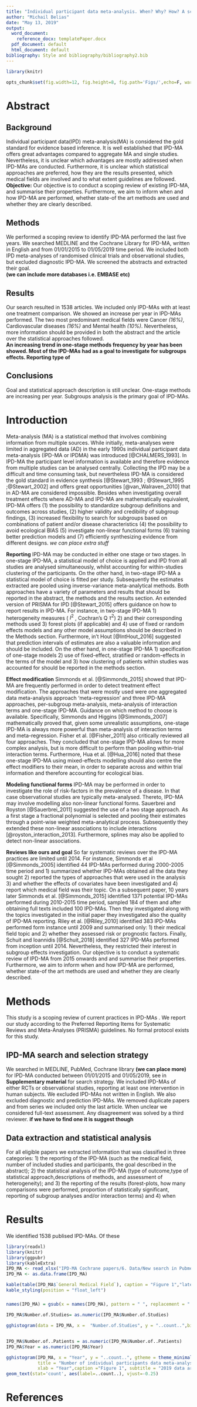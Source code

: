 ```yaml
---
title: "Individual participant data meta-analysis. When? Why? How? A scoping review"
author: "Michail Belias"
date: "May 13, 2019"
output:
  word_document:
    reference_docx: templatePaper.docx
  pdf_document: default
  html_document: default
bibliography: Style and bibliography/bibliography2.bib
---
```


```r

library(knitr)

opts_chunk$set(fig.width=12, fig.height=8, fig.path='Figs/',echo=F, warning=FALSE, message=FALSE)
```



# Abstract
## Background
Individual participant data(IPD) meta-analysis(MA) is considered the gold standard for evidence based inference. It is well established that IPD-MA offers great advantages compared to aggregate MA and single studies. Nevertheless, it is unclear which advantages are mostly addressed when IPD-MAs are conducted.  Furthermore, it is unclear which statistical approaches are preferred, how they are the results presented, which medical fields are involved and to what extent guidelines are followed. **Objective:** Our objective is to conduct a scoping review of existing IPD-MA, and summarise their properties. Furthermore, we aim to inform when and how IPD-MA are performed, whether state-of the art methods are used and whether they are clearly described. 

## Methods 
We performed a scoping review to identify IPD-MA performed the last five years. We searched  MEDLINE and the Cochrane Library for IPD-MA, written in English and from 01/01/2015 to 01/05/2019 time period. We included both IPD meta-analyses of randomised clinical trials and observational studies, but excluded diagnostic IPD-MA. We screened the abstracts and extracted their goal.    
**(we can include more databases i.e. EMBASE etc)** 

## Results
Our search resulted in 1538 articles. We included only IPD-MAs with at least one treatment comparison. We showed an increase per year in IPD-MAs performed. The two most predominant medical fields were Cancer *(16%)*, Cardiovascular diseases *(16%)* and Mental health *(10%)*.
 Nevertheless, more information should be provided in both the abstract and the article over the statistical approaches followed.  
**An increasing trend in one-stage methods frequency by year has been showed. Most of the IPD-MAs had as a goal to investigate for subgroups effects. Reporting type of **

## Conclusions
Goal and statistical approach description is still unclear. 
One-stage methods are increasing per year. 
Subgroups analysis is the primary goal of IPD-MAs.



\newpage

######
# Introduction

  Meta-analysis (MA) is a statistical method that involves combining information from multiple sources. While initially, meta-analyses were limited in aggregated data (AD) in the early 1990s individual participant data meta-analysis (IPD-MA or IPDMA) was introduced [@CHALMERS_1993]. In IPD-MA the participant level information is available and therefore evidence from multiple studies can be analysed centrally. Collecting the IPD may be a difficult and time consuming task, but nevertheless IPD-MA is considered the gold standard in evidence synthesis [@Stewart_1993 ; @Stewart_1995 ;@Stewart_2002] and offers great opportunities [@van_Walraven_2010] that in AD-MA are considered impossible. Besides when investigating overall treatment effects where AD-MA and IPD-MA are mathematically equivalent, IPD-MA offers (1) the possibility to standardize subgroup definitions and outcomes across studies, (2) higher validity and credibility of subgroup findings, (3) increased flexibility to search for subgroups based on combinations of patient and/or disease characteristics (4) the possibility to avoid ecological BIAS (5) investigate non-linear functional forms (6) training better prediction models and (7) efficiently synthesizing evidence from different designs. *we can place extra stuff*

**Reporting**
  IPD-MA may be conducted in either one stage or two stages. In one-stage IPD-MA, a statistical model of choice is applied and IPD from all studies are analysed simultaneously, whilst accounting for within-studies clustering of the participants. On the other hand, in two-stage IPD-MA a statistical model of choice is fitted per study. Subsequently the estimates extracted are pooled using inverse-variance meta-analytical methods. Both approaches have a variety of parameters and results that should be reported in the abstract, the methods and the results section. An extended version of PRISMA for IPD [@Stewart_2015] offers guidance on how to report results in IPD-MA. For instance, in two-stage IPD-MA 1) heterogeneity measures ( $I^2$ , Cochran's Q $\tau^2$) 2) and their corresponding methods used 3) forest plots (if applicable) and 4) use of fixed or random effects models and any other model assumptions should be described in the Methods section. Furthermore, in't Hout [@IntHout_2016] suggested that prediction intervals of estimates are also a valuable information and should be included. On the other hand, in one-stage IPD-MA 1) specification of one-stage models 2) use of fixed-effect, stratified or random-effects in the terms of the model and 3)  how clustering of patients within studies was accounted for should be reported in the methods section.

**Effect modification**
  Simmonds et al. [@Simmonds_2015] showed that IPD-MA are frequently performed in order to detect treatment effect modification. The approaches that were mostly used were one aggregated data meta-analysis approach 'meta-regression' and three IPD-MA approaches, per-subgroup meta-analysis, meta-analysis of interaction terms and one-stage IPD-MA. Guidance on which method to choose is available. Specifically, Simmonds and Higgins [@Simmonds_2007] mathematically proved that, given some unrealistic assumptions, one-stage IPD-MA is always more powerful than meta-analysis of interaction terms and meta-regression. Fisher et al. [@Fisher_2011] also critically reviewed all four approaches. They concluded that one-stage IPD-MA allows for more complex analysis, but is more difficult to perform than pooling within-trial interaction terms. Furthermore, Hua et al. [@Hua_2016] noted that these one-stage IPD-MA using mixed-effects modelling should also centre the effect modifiers to their mean, in order to separate across and within trial information and therefore accounting for ecological bias. 

**Modeling functional forms**
  IPD-MA may be performed in order to investigate the role of risk-factors in the prevalence of a disease. In that case observational studies are typically meta-analysed. Thereto, IPD-MA may involve modelling also non-linear functional forms. Sauerbrei and Royston [@Sauerbrei_2011] suggested the use of a two stage approach. As a first stage a fractional polynomial is selected  and pooling their estimates through a point-wise weighted meta-analytical process. Subsequently they extended these non-linear associations to include interactions [@royston_interaction_2013]. Furthermore, splines may also be applied to detect non-linear associations.
  
  
  
**Reviews like ours and goal**
So far systematic reviews over the IPD-MA practices are limited until 2014. For instance, Simmonds et al [@Simmonds_2005] identified 44 IPD-MAs performed during 2000-2005 time period and  1) summarized whether IPD-MAs obtained all the data they sought 2) reported the types of approaches that were used in the analysis 3) and whether the effects of covariates have been investigated and 4) report which medical field was their topic. On a subsequent paper, 10 years later Simmonds et al. [@Simmonds_2015] identified 1371 potential IPD-MAs performed during 2010-2015 time period, sampled 184 of them and after obtaining full texts included 100 IPD-MAs. Then they investigated along with the topics investigated in the initial paper they investigated also the quality of IPD-MA reporting. Riley et al. [@Riley_2010] identified 383 IPD-MAs performed form instance until 2009 and summarised only: 1) their medical field topic and 2) whether they assessed risk or prognostic factors. Finally, Schuit and Ioannidis [@Schuit_2018] identified 327 IPD-MAs performed from inception until 2014. Nevertheless, they restricted their interest in subgroup effects investigation. Our objective is to conduct a systematic review of IPD-MA from 2015 onwards and and summarise their properties. Furthermore, we aim to inform when and how IPD-MA are performed, whether state-of the art methods are used and whether they are clearly described. 


\newpage

######
# Methods 
This study is a scoping review of current practices in IPD-MAs . We report our study according to the Preferred Reporting Items for Systematic Reviews and Meta-Analyses (PRISMA) guidelines. No formal protocol exists for this study.

## IPD-MA search and selection strategy

We searched in MEDLINE, PubMed, Cochrane library **(we can place more)** for IPD-MA conducted between 01/01/2015 and 01/05/2019, see in **Supplementary material** for search strategy. We included IPD-MAs of either RCTs or observational studies, reporting at least one intervention in human subjects. We excluded IPD-MAs not written in English. We also excluded diagnostic and prediction IPD-MAs. We removed duplicate papers and from series we included only the last article. When unclear we considered full-text assessment. Any disagreement was solved by a third reviewer.  **if we have to find one it is suggest though**

## Data extraction and statistical analysis

For all eligible papers we extracted information that was classified in three  categories: 1) the reporting of the IPD-MA (such as the medical field, number of included studies and participants, the goal described in the abstract); 2) the statistical analysis of the IPD-MA (type of outcome,type of statistical approach,descriptions of methods, and assessment of heterogeneity); and 3) the reporting of the results (forest-plots, how many comparisons were performed, proportion of statistically significant, reporting of subgroup analyses and/or interaction terms) and 4) when 

\newpage

######
# Results

We identified 1538 publised IPD-MAs. Of these 

```r
library(readxl)
library(knitr)
library(ggpubr)
library(kableExtra)
IPD_MA <- read_xlsx("IPD-MA Cochrane papers/6. Data/New search in Pubmed.xlsx",  sheet = 1)
IPD_MA <- as.data.frame(IPD_MA)

kable(table(IPD_MA$`General Medical Field`), caption = "Figure 1","latex",col.names = c("Medical field" , "Frequencies"), booktabs = T)  %>%
kable_styling(position = "float_left")

```
  
\newpage 
#####

 

```r
names(IPD_MA) = gsub(x = names(IPD_MA), pattern = " ", replacement = ".")

IPD_MA$Number.of.Studies= as.numeric(IPD_MA$Number.of.Studies)

gghistogram(data = IPD_MA, x =  "Number.of.Studies", y = "..count..",bins = 30, ggtheme = theme_minimal(), title = "Number of trials included per meta-analysis", add = "median", xlab = "Trials per Meta-analysis" )  + annotate(geom="text", x=15, y=20, label= paste("median:", median(IPD_MA$Number.of.Studies,na.rm = T)), color="red") + theme(plot.title = element_text(hjust = 0.5,size = 18, face = "bold.italic"))


IPD_MA$Number.of..Patients = as.numeric(IPD_MA$Number.of..Patients)
IPD_MA$Year = as.numeric(IPD_MA$Year)

gghistogram(IPD_MA, x = "Year", y = "..count..", gtheme = theme_minimal(), 
            title = "Number of individual participants data meta-analysis per year",
            xlab = "Year",caption ="Figure 1", subtitle = "2019 data are until May" )+
geom_text(stat='count', aes(label=..count..), vjust=-0.25)


```


\newpage

######
# References




